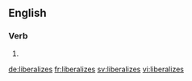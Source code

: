 ==English==

===Verb===
{{head|en|verb form}}

# {{en-third-person singular of|liberalize}}

[[de:liberalizes]]
[[fr:liberalizes]]
[[sv:liberalizes]]
[[vi:liberalizes]]